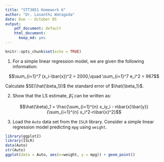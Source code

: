 ```yaml
---
title: "STT3851 Homework 6"
author: "Dr. Lasanthi Watagoda"
date: Due -- October 05
output: 
    pdf_document: default
    html_document:
      keep_md: yes
---
```


```r
knitr::opts_chunk$set(echo = TRUE)
```


1) For a simple linear regression model, we are given the following information:

$$\sum_{i=1}^7 (x_i-\bar{x})^2 = 2000,\quad \sum_{i=1}^7 e_i^2 =
967$$

Calculate $SE(\hat{\beta_1})$ the standard error of $\hat{\beta_1}$.

2) Show that the LS estimate, $\hat\beta_1$ can be written as:

$$\hat{\beta}_1 = \frac{\sum_{i=1}^{n} x_iy_i - n\bar{x}\bar{y}}{\sum_{i=1}^{n} x_i^2-n\bar{x}^2}$$

3) Load the `Auto` data set from the `ISLR` library. Consider a simple linear regression model predicting `mpg` using `weight`.

  \begin{enumerate}
    \item Obtain $\sum y_i,\quad \sum x_i, \quad \sum x_i^2,\quad \sum x_iy_i,\quad \sum y_i^2,\quad n$ using R.
    \item Obtain the estimated regression function by finding LS estimates $\hat{\beta_1}$ and $\hat{\beta_0}$ using part 1). 
    \item Plot the estimated regression function and the data.
    \item Does a linear regression function appear to give a good fit here? 
    \item Verify that your fitted regression line goes through the point $(\bar{X}, \bar{Y})$. 
    \item Obtain the residual for the first case. 
    \item Compute $\sum {e_i}^2$ and MSE (You can use $R$ here but do not use the $lm()$ function directly). 
    
\end{enumerate}

```r
library(ggplot2)
library(ISLR)
data(Auto)
str(Auto)
ggplot(data = Auto, aes(x=weight, y = mpg)) + geom_point()
```

